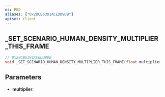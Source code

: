 ```yaml
---
ns: PED
aliases: ["0x28CB6391ACEDD9DB"]
apiset: client
---
```

## _SET_SCENARIO_HUMAN_DENSITY_MULTIPLIER_THIS_FRAME

```c
// 0x28CB6391ACEDD9DB
void _SET_SCENARIO_HUMAN_DENSITY_MULTIPLIER_THIS_FRAME(float multiplier);
```


## Parameters
* **multiplier**: